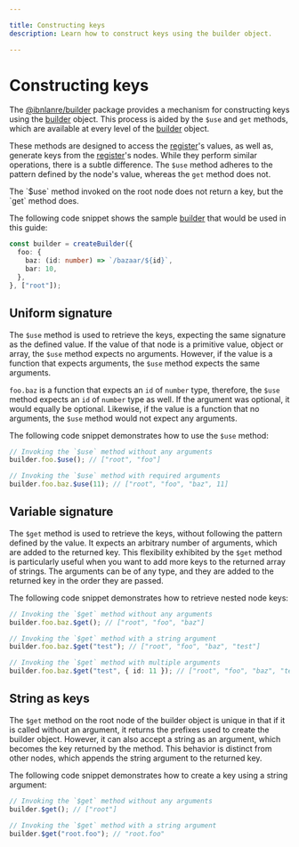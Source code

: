 ---

title: Constructing keys
description: Learn how to construct keys using the builder object.

---


# Constructing keys

The [@ibnlanre/builder][1] package provides a mechanism for constructing keys using the [builder][3] object. This process is aided by the `$use` and `get` methods, which are available at every level of the [builder][3] object.

These methods are designed to access the [register][4]'s values, as well as, generate keys from the [register][4]'s nodes. While they perform similar operations, there is a subtle difference. The `$use` method adheres to the pattern defined by the node's value, whereas the `get` method does not.

<Callout type="info">
  The `$use` method invoked on the root node does not return a key, but the `get` method does.
</Callout>

The following code snippet shows the sample [builder][3] that would be used in this guide:

```typescript copy
const builder = createBuilder({
  foo: {
    baz: (id: number) => `/bazaar/${id}`,
    bar: 10,
  },
}, ["root"]);
```

## Uniform signature

The `$use` method is used to retrieve the keys, expecting the same signature as the defined value. If the value of that node is a primitive value, object or array, the `$use` method expects no arguments. However, if the value is a function that expects arguments, the `$use` method expects the same arguments.

`foo.baz` is a function that expects an `id` of `number` type, therefore, the `$use` method expects an `id` of `number` type as well. If the argument was optional, it would equally be optional. Likewise, if the value is a function that no arguments, the `$use` method would not expect any arguments.

The following code snippet demonstrates how to use the `$use` method:

```typescript copy
// Invoking the `$use` method without any arguments
builder.foo.$use(); // ["root", "foo"]

// Invoking the `$use` method with required arguments
builder.foo.baz.$use(11); // ["root", "foo", "baz", 11]
```

## Variable signature

The `$get` method is used to retrieve the keys, without following the pattern defined by the value. It expects an arbitrary number of arguments, which are added to the returned key. This flexibility exhibited by the `$get` method is particularly useful when you want to add more keys to the returned array of strings. The arguments can be of any type, and they are added to the returned key in the order they are passed.

The following code snippet demonstrates how to retrieve nested node keys:

```typescript copy
// Invoking the `$get` method without any arguments
builder.foo.baz.$get(); // ["root", "foo", "baz"]

// Invoking the `$get` method with a string argument
builder.foo.baz.$get("test"); // ["root", "foo", "baz", "test"]

// Invoking the `$get` method with multiple arguments
builder.foo.baz.$get("test", { id: 11 }); // ["root", "foo", "baz", "test", { id: 11 }]
```

## String as keys

The `$get` method on the root node of the builder object is unique in that if it is called without an argument, it returns the prefixes used to create the builder object. However, it can also accept a string as an argument, which becomes the key returned by the method. This behavior is distinct from other nodes, which appends the string argument to the returned key.

The following code snippet demonstrates how to create a key using a string argument:

```typescript copy
// Invoking the `$get` method without any arguments
builder.$get(); // ["root"]

// Invoking the `$get` method with a string argument
builder.$get("root.foo"); // "root.foo"
```

[1]: /getting-started
[2]: /core-concepts/create-builder
[3]: /core-concepts/builder-object
[4]: /core-concepts/registers
